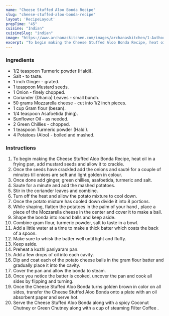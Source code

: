 ---
name: "Cheese Stuffed Aloo Bonda Recipe"
slug: "cheese-stuffed-aloo-bonda-recipe"
layout: 'RecipeLayout'
prepTime: "45"
cuisine: "Indian"
cuisineSlug: "indian"
image: "https://www.archanaskitchen.com/images/archanaskitchen/1-Author/Lubna_Karim/Cheese_Stuffed_Aloo_Bonda.jpg"
excerpt: "To begin making the Cheese Stuffed Aloo Bonda Recipe, heat oil in a frying pan, add mustard seeds and allow it to crackle"
---

### Ingredients

- 1/2 teaspoon Turmeric powder (Haldi).
- Salt - to taste.
- 1 inch Ginger - grated.
- 1 teaspoon Mustard seeds.
- 1 Onion - finely chopped.
- Coriander (Dhania) Leaves - small bunch.
- 50 grams Mozzarella cheese - cut into 1/2 inch pieces.
- 1 cup Gram flour (besan).
- 1/4 teaspoon Asafoetida (hing).
- Sunflower Oil - as needed.
- 2 Green Chillies - chopped.
- 1 teaspoon Turmeric powder (Haldi).
- 4 Potatoes (Aloo) - boiled and mashed.

### Instructions

1. To begin making the Cheese Stuffed Aloo Bonda Recipe, heat oil in a frying pan, add mustard seeds and allow it to crackle.
1. Once the seeds have crackled add the onions and sauté for a couple of minutes till onions are soft and light golden in colour.
1. Once done add ginger, green chillies, asafoetida, turmeric and salt.
1. Saute for a minute and add the mashed potatoes.
1. Stir in the coriander leaves and combine.
1. Turn off the heat and allow the potato mixture to cool down.
1. Once the potato mixture has cooled down divide it into 8 portions.
1. While shaping, flatten the potatoes in the palm of your hand , place a piece of the Mozzarella cheese in the center and cover it to make a ball.
1. Shape the bonda into round balls and keep aside.
1. Combine gram flour, turmeric powder, salt to taste in a bowl.
1. Add a little water at a time to make a thick batter which coats the back of a spoon.
1. Make sure to whisk the batter well until light and fluffy.
1. Keep aside.
1. Preheat a kuzhi paniyaram pan.
1. Add a few drops of oil into each cavity.
1. Dip and coat each of the potato cheese balls in the gram flour batter and gradually place it into the cavity.
1. Cover the pan and allow the bonda to steam.
1. Once you notice the batter is cooked, uncover the pan and cook all sides by flipping and turning.
1. Once the Cheese Stuffed Aloo Bonda turns golden brown in color on all sides, transfer the Cheese Stuffed Aloo Bonda onto a plate with an oil absorbent paper and serve hot.
1. Serve the Cheese Stuffed Aloo Bonda along with a spicy Coconut Chutney or Green Chutney  along with a cup of steaming Filter Coffee .
